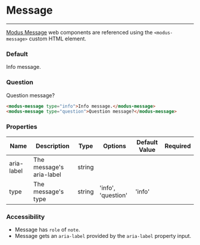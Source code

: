 
# Message
---

[Modus Message](https://modus.trimble.com/components/messages/) web components are referenced using the `<modus-message>` custom HTML element.

<Anchor storyId="components-message--default" />

### Default
<modus-message type="info">Info message.</modus-message>

<Anchor storyId="components-message--question" />

### Question
<modus-message type="question">Question message?</modus-message>

```html
<modus-message type="info">Info message.</modus-message>
<modus-message type="question">Question message?</modus-message>
```

### Properties
<section>
  <table>
    <thead>
    <tr>
      <th>Name</th>
      <th>Description</th>
      <th>Type</th>
      <th>Options</th>
      <th>Default Value</th>
      <th>Required</th>
    </tr>
    </thead>
    <tbody>
    <tr>
      <td>aria-label</td>
      <td>The message's aria-label</td>
      <td>string</td>
      <td></td>
      <td></td>
      <td></td>
    </tr>
    <tr>
      <td>type</td>
      <td>The message's type</td>
      <td>string</td>
      <td>'info', 'question'</td>
      <td>'info'</td>
      <td></td>
    </tr>
    </tbody>
  </table>
</section>

### Accessibility
- Message has `role` of `note`.
- Message gets an `aria-label` provided by the `aria-label` property input.
